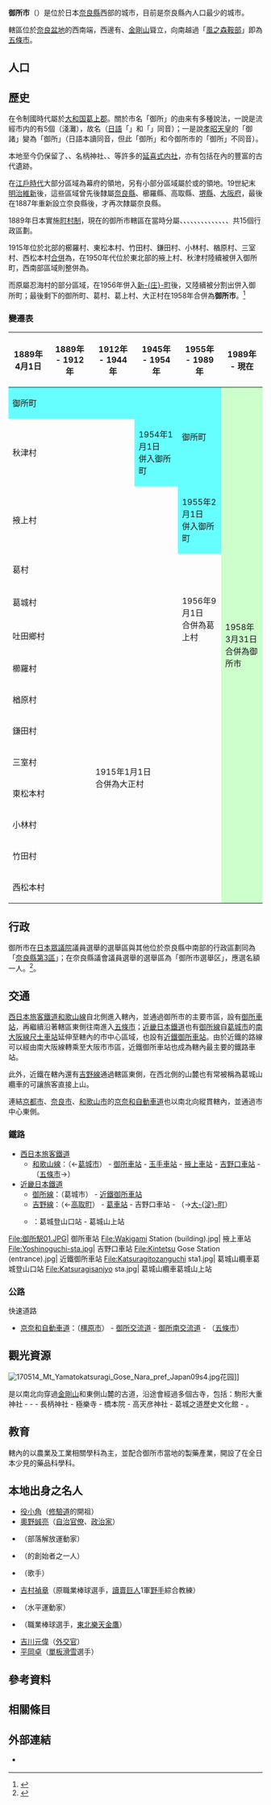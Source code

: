 {{日本都市
| 自治體名   = 御所市
| 圖像       = [[File:Gose_montage.JPG|240px]]
| 圖像說明   = 左上：[[金剛山_(金剛山地)|金剛山]]、右上：{{Link-ja|大和葛城山|大和葛城山}}<br>左中：{{Link-ja|鴨都波神社|鴨都波神社}}（下鴨社）<br>右中：{{Link-ja|高鴨神社|高鴨神社}}（上鴨社）、下：[[近鐵御所站|近鐵御所站]]
| 日文原名   = 御所市
| 平假名     = ごせし
| 羅馬字拼音 = Gose-shi
| 都道府縣   = 奈良縣
| 支廳       =
| 編號       = 29208-7
| 面積       = 60.65
| 邊界未定   =
| 人口       = 25,665<ref>{{Cite web| url=https://www.city.gose.nara.jp/0000000470.html| title=御所市の人口| date=2019-09-05| publisher=御所市政府| language=ja| accessdate=2019-09-30| archive-date=2022-06-06| archive-url=https://web.archive.org/web/20220606223329/https://www.city.gose.nara.jp/0000000470.html}}</ref>
| 統計時間   = 2019年8月31日
| 自治體     = [[大和高田市|大和高田市]]、[[橿原市|橿原市]]、[[五條市|五條市]]、[[葛城市|葛城市]]、[[高取町|高取町]]、-{[[大淀町|大淀町]]}-<br />'''[[大阪府|大阪府]]'''：[[千早赤阪村|千早赤阪村]]
| 市章       = [[File:Emblem_of_Gose,_Nara.svg|center]]
| 市旗       = [[File:Flag_of_Gose_Nara.svg|center]]
| 樹         = [[樟|樟]]
| 花         = [[杜鵑花|杜鵑花]]
| 鳥         =
| 其他象徵物 =
| 其他象徵   =
| 市長       = {{Tsl|ja|東川裕}}
| 卸任日期   = 2024年6月15日
| 議員數     = 13
| 郵遞區號   = 639-2298
| 所在地     = 御所市1番地3號<br/><small>{{Coord|34|27|48|N|135|44|24.8|E|}}</small><br />[[File:Gose_city_office.jpg|200px]]
| 電話號碼   = 745-62-3001
| 外部連結   = {{url|http://www.city.gose.nara.jp/}}
| 地圖       = [[File:Gose_in_Nara_Prefecture_Ja.svg|250px]]
| 註記       =
}}

'''御所市'''（{{jpn|j=御所市|hg=ごせし|rm=Gose shi|f=y}}）是位於日本[[奈良縣|奈良縣]]西部的城市，目前是奈良縣內人口最少的城市。

轄區位於[[奈良盆地|奈良盆地]]的西南端，西邊有{{Link-ja|大和葛城山|大和葛城山}}、[[金剛山_(金剛山地)|金剛山]]聳立，向南越過「[[風之森鞍部|風之森鞍部]]」即為[[五條市|五條市]]。

== 人口 ==
{{日本人口統計|location=Gose, Nara|code=29208|name=御所市}}

== 歷史 ==

在令制國時代屬於[[大和国|大和国]][[葛上郡|葛上郡]]。關於市名「御所」的由来有多種說法，一說是流經市内的{{Link-ja|葛城川|葛城川}}有5個{{Link-ja|瀨|瀬}}（淺灘），故名（[[日語|日語]]「{{Lang|ja|五}}」和「{{Lang|ja|御}}」同音）；一是說[[孝昭天皇|孝昭天皇]]的「御諸」變為「御所」（日語本讀同音，但此「御所」和今御所市的「御所」不同音）。

本地至今仍保留了{{Link-ja|鴨都波神社|鴨都波神社}}、{{Link-ja|葛城一言主神社|葛城一言主神社|一言主神社}}、名柄神社、{{Link-ja|高鴨神社|高鴨神社}}、{{Link-ja|葛木御歲神社|葛木御歳神社}}等許多的[[延喜式神名帳|延喜式内社]]，亦有包括{{Link-ja|室大墓古墳|室大墓古墳}}在內的豐富的古代遺跡。

在[[江戶時代|江戶時代]]大部分區域為幕府的領地，另有小部分區域屬於{{Tsl|ja|櫛羅藩}}或{{Tsl|ja|高取藩}}的領地。19世紀末[[明治維新|明治維新]]後，這些區域曾先後隸屬[[奈良縣|奈良縣]]、櫛羅縣、高取縣、[[堺縣|堺縣]]、[[大阪府|大阪府]]，最後在1887年重新設立奈良縣後，才再次隸屬奈良縣。

1889年日本實施[[町村制|町村制]]，現在的御所市轄區在當時分屬{{Tsl|ja|御所町_(奈良県)|御所町_(奈良縣)|御所町}}、{{Tsl|ja|掖上村}}、{{Tsl|ja|秋津村 (奈良県)|秋津村 (奈良縣)|秋津村}}、{{Tsl|ja|葛村}}、{{Tsl|ja|葛城村 (奈良県)|葛城村 (奈良縣)|葛城村}}、{{Tsl|ja|吐田郷村|吐田鄉村}}、{{Tsl|ja|櫛羅|櫛羅|櫛羅村}}、{{Tsl|ja|楢原 (御所市)|楢原 (御所市)|楢原村}}、{{Tsl|ja|鎌田村 (奈良県)|鎌田村 (奈良縣)|鎌田村}}、{{Tsl|ja|三室 (御所市)|三室 (御所市)|三室村}}、{{Tsl|ja|東松本 (御所市)|東松本 (御所市)|東松本村}}、{{Tsl|ja|小林 (御所市)|小林 (御所市)|小林村}}、{{Tsl|ja|竹田 (御所市)|竹田 (御所市)|竹田村}}、{{Tsl|ja|西松本村}}、{{Tsl|ja|忍海村}}共15個行政區劃。

1915年位於北部的櫛羅村、東松本村、竹田村、鎌田村、小林村、楢原村、三室村、西松本村[[市町村合併|合併]]為{{Tsl|ja|大正村_(奈良県)|大正村_(奈良縣)|大正村}}，在1950年代位於東北部的掖上村、秋津村陸續被併入御所町，西南部區域則整併為{{Tsl|ja|葛上村}}。

而原屬忍海村的部分區域，在1956年併入[[新庄町_(奈良縣)|新-{庄}-町]]後，又陸續被分割出併入御所町；最後剩下的御所町、葛村、葛上村、大正村在1958年合併為'''御所市'''。<ref>{{Cite web| url=https://www.city.gose.nara.jp/0000000045.html| title=御所市のあゆみ| date=2016-03-29| publisher=御所市政府| language=ja| accessdate=2019-09-30| archive-date=2019-09-30| archive-url=https://web.archive.org/web/20190930123959/https://www.city.gose.nara.jp/0000000045.html| dead-url=no}}</ref>

=== 變遷表 ===

{|class="wikitable" style="font-size:x-small;"
! 1889年4月1日
! 1889年 - 1912年
! 1912年 - 1944年 
! 1945年 - 1954年 
! colspan=2 | 1955年 - 1989年 
! 1989年 - 現在
! 現在
|-
| colspan=4 style="background-color:#66FFFF;" | 御所町
| rowspan=2 style="background-color:#66FFFF;" | 御所町
| rowspan=14 colspan=3 style="background-color:#CCFFCC;" | 1958年3月31日<br />合併為御所市
|-
| colspan=3 | 秋津村
| style="background-color:#66FFFF;" | 1954年1月1日<br />併入御所町
|-
| colspan=4 | 掖上村
| style="background-color:#66FFFF;" | 1955年2月1日<br />併入御所町
|-
| colspan=5 | 葛村
|-
| colspan=4 | 葛城村
| rowspan=2 | 1956年9月1日<br />合併為葛上村
|-
| colspan=4 | 吐田鄉村
|-
| colspan=2 | 櫛羅村
| rowspan=8 colspan=3 | 1915年1月1日<br />合併為大正村
|-
| colspan=2 | 楢原村
|-
| colspan=2 | 鎌田村
|-
| colspan=2 | 三室村
|-
| colspan=2 | 東松本村
|-
| colspan=2 | 小林村
|-
| colspan=2 | 竹田村
|-
| colspan=2 | 西松本村
|}

== 行政 ==

御所市在[[日本眾議院|日本眾議院]]議員選舉的選舉區與其他位於奈良縣中南部的行政區劃同為「[[奈良縣第3區|奈良縣第3區]]」；在奈良縣議會議員選舉的選舉區為「御所市選舉区」，應選名額一人。<ref>{{Lang|ja|[http://www.pref.nara.jp/dd_aspx_menuid-2872.htm 選挙区と定数] 奈良県選挙管理委員会}}</ref>。

== 交通 ==

[[西日本旅客鐵道|西日本旅客鐵道]][[和歌山線|和歌山線]]自北側進入轄內，並通過御所市的主要市區，設有[[御所車站|御所車站]]，再繼續沿著轄區東側往南進入[[五條市|五條市]]；[[近畿日本鐵道|近畿日本鐵道]]也有[[御所線|御所線]]自[[葛城市|葛城市]]的[[南大阪線|南大阪線]][[尺土車站|尺土車站]]延伸至轄內的市中心區域，也設有[[近鐵御所車站|近鐵御所車站]]。由於近鐵的路線可以經由南大阪線轉乘至大阪市市區，近鐵御所車站也成為轄內最主要的鐵路車站。

此外，近鐵在轄內還有[[吉野線|吉野線]]通過轄區東側，在西北側的{{Tsl|ja|大和葛城山}}山麓也有常被稱為葛城山纜車的{{Tsl|ja|近鉄葛城索道線|葛城索道線}}可讓旅客直接上山。

連結[[京都市|京都市]]、[[奈良市|奈良市]]、[[和歌山市|和歌山市]]的[[京奈和自動車道|京奈和自動車道]]也以南北向縱貫轄內，並通過市中心東側。

=== 鐵路 ===

* [[西日本旅客鐵道|西日本旅客鐵道]]
** [[和歌山線|和歌山線]]：（←[[葛城市|葛城市]]） - [[御所車站|御所車站]] - [[玉手車站|玉手車站]] - [[掖上車站|掖上車站]] - [[吉野口車站|吉野口車站]] - （[[五條市|五條市]]→）
* [[近畿日本鐵道|近畿日本鐵道]]
** [[御所線|御所線]]：（葛城市） - [[近鐵御所車站|近鐵御所車站]]
** [[吉野線|吉野線]]：（←[[高取町|高取町]]） - [[葛車站|葛車站]] - 吉野口車站 - （→[[大淀町|大-{淀}-町]]）
** {{Tsl|ja|近鉄葛城索道線|葛城索道線}}：葛城登山口站 - 葛城山上站

<gallery widths=200px heights=200px>
File:御所駅01.JPG| 御所車站
File:Wakigami Station (building).jpg| 掖上車站
File:Yoshinoguchi-sta.jpg| 吉野口車站
File:Kintetsu Gose Station (entrance).jpg| 近鐵御所車站
File:Katsuragitozanguchi sta1.jpg| 葛城山纜車葛城登山口站
File:Katsuragisanjyo sta.jpg| 葛城山纜車葛城山上站
</gallery>

=== 公路 ===

; 快速道路
* [[京奈和自動車道|京奈和自動車道]]：（[[橿原市|橿原市]]） - [[御所交流道|御所交流道]] - [[御所南交流道|御所南交流道]] - （[[五條市|五條市]]）

== 觀光資源 ==

[[File:170514_Mt_Yamatokatsuragi_Gose_Nara_pref_Japan09s4.jpg|thumb]]花园]]

{{Tsl|ja|葛城古道}}是以南北向穿過[[金剛山_(金剛山地)|金剛山]]和{{Tsl|ja|大和葛城山|大和葛城山|葛城山}}東側山麓的古道，沿途會經過多個古寺，包括：駒形大重神社 - {{Link-ja|九品寺 (御所市)|九品寺 (御所市)|九品寺}} - {{Link-ja|葛城一言主神社|葛城一言主神社}} - 長柄神社 - 極樂寺 - 橋本院 - 高天彦神社 - 葛城之道歷史文化館 - {{Link-ja|高鴨神社|高鴨神社}}。

== 教育 ==

轄內的{{Tsl|ja|奈良県立御所実業高等学校|奈良県立御所實業高等學校}}以農業及工業相關學科為主，並配合御所市當地的製藥產業，開設了在全日本少見的藥品科學科。

== 本地出身之名人 ==
* [[役小角|役小角]]（[[修驗道|修驗道]]的開祖）
* [[奧野誠亮|奧野誠亮]]（[[自治省|自治]][[官僚|官僚]]、[[政治家|政治家]]）
* {{Link-ja|川口正志|川口正志}}（部落解放運動家）
* {{Link-ja|西光万吉|西光万吉}}（{{Link-ja|全国水平社|全国水平社}}的創始者之一人）
* {{Link-ja|田中星兒|田中星児}}（歌手）
* [[吉村禎章|吉村禎章]]（原職業棒球選手，[[讀賣巨人|讀賣巨人]]1軍[[野手|野手]]綜合教練）
* {{Link-ja|山田孝野次郎|山田孝野次郎}}（水平運動家）
* {{Link-ja|中村真人 (棒球)|中村真人 (野球)|中村真人}}（職業棒球選手，[[東北樂天金鷹|東北樂天金鷹]]）
* [[吉川元偉|吉川元偉]]（[[外交官|外交官]]）
* [[平岡卓|平岡卓]]（[[單板滑雪|單板滑雪]]選手）

== 參考資料 ==
{{Reflist}}

== 相關條目 ==
{{Commonscat|Gose, Nara}}

==外部連結==

* {{Ja}} {{Youtube|channel=UCK-DfZHcH4XsOmCe5Astj6w|御所市}}

{{奈良縣}}
{{Authority control}}
